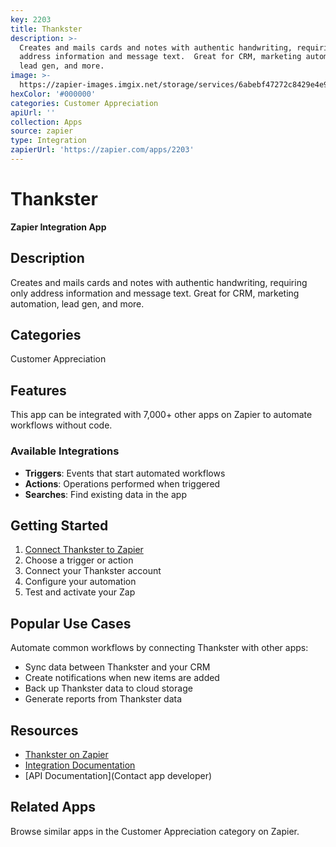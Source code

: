 ```yaml
---
key: 2203
title: Thankster
description: >-
  Creates and mails cards and notes with authentic handwriting, requiring only
  address information and message text.  Great for CRM, marketing automation,
  lead gen, and more.
image: >-
  https://zapier-images.imgix.net/storage/services/6abebf47272c8429e4e9fb2b76c05a8c.png?auto=format%2Ccompress&ixlib=python-3.0.0&q=50
hexColor: '#000000'
categories: Customer Appreciation
apiUrl: ''
collection: Apps
source: zapier
type: Integration
zapierUrl: 'https://zapier.com/apps/2203'
---
```

# Thankster

**Zapier Integration App**

## Description

Creates and mails cards and notes with authentic handwriting, requiring only address information and message text.  Great for CRM, marketing automation, lead gen, and more.

## Categories

Customer Appreciation

## Features

This app can be integrated with 7,000+ other apps on Zapier to automate workflows without code.

### Available Integrations

- **Triggers**: Events that start automated workflows
- **Actions**: Operations performed when triggered
- **Searches**: Find existing data in the app

## Getting Started

1. [Connect Thankster to Zapier](https://zapier.com/apps/2203)
2. Choose a trigger or action
3. Connect your Thankster account
4. Configure your automation
5. Test and activate your Zap

## Popular Use Cases

Automate common workflows by connecting Thankster with other apps:

- Sync data between Thankster and your CRM
- Create notifications when new items are added
- Back up Thankster data to cloud storage
- Generate reports from Thankster data

## Resources

- [Thankster on Zapier](https://zapier.com/apps/2203)
- [Integration Documentation](https://zapier.com/apps/2203/integrations)
- [API Documentation](Contact app developer)

## Related Apps

Browse similar apps in the Customer Appreciation category on Zapier.
